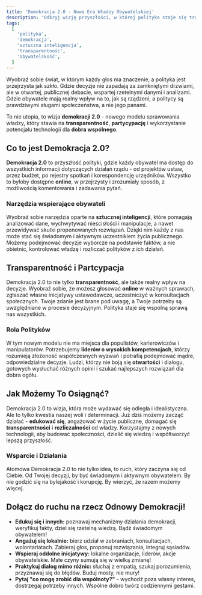 ```yaml
---
title: 'Demokracja 2.0 - Nowa Era Władzy Obywatelskiej'
description: 'Odkryj wizję przyszłości, w której polityka staje się transparentna, sprawiedliwa i responsywna wobec potrzeb obywateli, dzięki nowoczesnym technologiom i atomowym wartościom.'
tags:
  [
    'polityka',
    'demokracja',
    'sztuczna inteligencja',
    'transparentność',
    'obywatelskość',
  ]
---
```


Wyobraź sobie świat, w którym każdy głos ma znaczenie, a polityka jest przejrzysta jak szkło. Gdzie decyzje nie zapadają za zamkniętymi drzwiami, ale w otwartej, publicznej debacie, wspartej rzetelnymi danymi i analizami. Gdzie obywatele mają realny wpływ na to, jak są rządzeni, a politycy są prawdziwymi sługami społeczeństwa, a nie jego panami.

To nie utopia, to wizja **demokracji 2.0** - nowego modelu sprawowania władzy, który stawia na **transparentność**, **partycypację** i wykorzystanie potencjału technologii dla **dobra wspólnego**.

## Co to jest Demokracja 2.0?

**Demokracja 2.0** to przyszłość polityki, gdzie każdy obywatel ma dostęp do wszystkich informacji dotyczących działań rządu - od projektów ustaw, przez budżet, po rejestry spotkań i korespondencję urzędników. Wszystko to byłoby dostępne **online**, w przejrzysty i zrozumiały sposób, z możliwością komentowania i zadawania pytań.

### Narzędzia wspierające obywateli

Wyobraź sobie narzędzia oparte na **sztucznej inteligencji**, które pomagają analizować dane, wychwytywać nieścisłości i manipulacje, a nawet przewidywać skutki proponowanych rozwiązań. Dzięki nim każdy z nas może stać się świadomym i aktywnym uczestnikiem życia publicznego. Możemy podejmować decyzje wyborcze na podstawie faktów, a nie obietnic, kontrolować władzę i rozliczać polityków z ich działań.

## Transparentność i Partcypacja

Demokracja 2.0 to nie tylko **transparentność**, ale także realny wpływ na decyzje. Wyobraź sobie, że możesz głosować **online** w ważnych sprawach, zgłaszać własne inicjatywy ustawodawcze, uczestniczyć w konsultacjach społecznych. Twoje zdanie jest brane pod uwagę, a Twoje potrzeby są uwzględniane w procesie decyzyjnym. Polityka staje się wspólną sprawą nas wszystkich.

### Rola Polityków

W tym nowym modelu nie ma miejsca dla populistów, karierowiczów i manipulatorów. Potrzebujemy **liderów o wysokich kompetencjach**, którzy rozumieją złożoność współczesnych wyzwań i potrafią podejmować mądre, odpowiedzialne decyzje. Ludzi, którzy nie boją się **otwartości** i dialogu, gotowych wysłuchać różnych opinii i szukać najlepszych rozwiązań dla dobra ogółu.

## Jak Możemy To Osiągnąć?

Demokracja 2.0 to wizja, która może wydawać się odległa i idealistyczna. Ale to tylko kwestia naszej woli i determinacji. Już dziś możemy zacząć działać - **edukować się**, angażować w życie publiczne, domagać się **transparentności** i **rozliczalności** od władzy. Korzystajmy z nowych technologii, aby budować społeczności, dzielić się wiedzą i współtworzyć lepszą przyszłość.

### Wsparcie i Działania

Atomowa Demokracja 2.0 to nie tylko idea, to ruch, który zaczyna się od Ciebie. Od Twojej decyzji, by być świadomym i aktywnym obywatelem. By nie godzić się na bylejakość i korupcję. By wierzyć, że razem możemy więcej.

## Dołącz do ruchu na rzecz Odnowy Demokracji!

- **Edukuj się i innych:** poznawaj mechanizmy działania demokracji, weryfikuj fakty, dziel się rzetelną wiedzą. Bądź świadomym obywatelem!
- **Angażuj się lokalnie:** bierz udział w zebraniach, konsultacjach, wolontariatach. Zabieraj głos, proponuj rozwiązania, integruj sąsiadów.
- **Wspieraj oddolne inicjatywy:** lokalne organizacje, liderów, akcje obywatelskie. Małe czyny sumują się w wielką zmianę!
- **Praktykuj dialog mimo różnic:** słuchaj z empatią, szukaj porozumienia, przyznawaj się do błędów. Buduj mosty, nie mury!
- **Pytaj "co mogę zrobić dla wspólnoty?"** - wychodź poza własny interes, dostrzegaj potrzeby innych. Wspólne dobro twórz codziennymi gestami.
